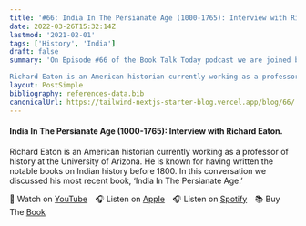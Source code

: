 ```yaml
---
title: '#66: India In The Persianate Age (1000-1765): Interview with Richard Eaton'
date: 2022-03-26T15:32:14Z
lastmod: '2021-02-01'
tags: ['History', 'India']
draft: false
summary: 'On Episode #66 of the Book Talk Today podcast we are joined by Richard Eaton.

Richard Eaton is an American historian currently working as a professor of history at the University of Arizona. He is known for having written the notable books on Indian history before 1800. In this conversation we discussed his most recent book, "India In The Persianate Age."'
layout: PostSimple
bibliography: references-data.bib
canonicalUrl: https://tailwind-nextjs-starter-blog.vercel.app/blog/66/
---
```


#### India In The Persianate Age (1000-1765): Interview with Richard Eaton.

Richard Eaton is an American historian currently working as a professor of history at the University of Arizona. He is known for having written the notable books on Indian history before 1800. In this conversation we discussed his most recent book, ‘India In The Persianate Age.’

🎥&nbsp;Watch on [YouTube]&emsp;🎧&nbsp;Listen on [Apple]&emsp;🎧&nbsp;Listen on [Spotify]&emsp;📚&nbsp;Buy The [Book]&emsp;

[youtube]: https://youtu.be/STX241h9WLI
[apple]: https://podcasts.apple.com/gb/podcast/66-india-in-the-persianate-age-1000-1765-interview/id1525619296?i=1000555305281
[spotify]: https://open.spotify.com/episode/6QXwPTthqt4KTmcJfMNHFL?si=q9s0mPfORdqgNvJd8qlHVg
[book]: https://amzn.to/3tnZpwo
